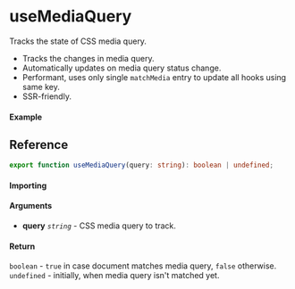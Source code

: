 
<Meta title="Sensor/useMediaQuery" component={Example} />

# useMediaQuery

Tracks the state of CSS media query.

- Tracks the changes in media query.
- Automatically updates on media query status change.
- Performant, uses only single `matchMedia` entry to update all hooks using same key.
- SSR-friendly.

#### Example

<Canvas>
  <Story story={Example} inline />
</Canvas>

## Reference

```ts
export function useMediaQuery(query: string): boolean | undefined;
```

#### Importing

<ImportPath />

#### Arguments

- **query** _`string`_ - CSS media query to track.

#### Return

`boolean` - `true` in case document matches media query, `false` otherwise.
`undefined` - initially, when media query isn't matched yet.
